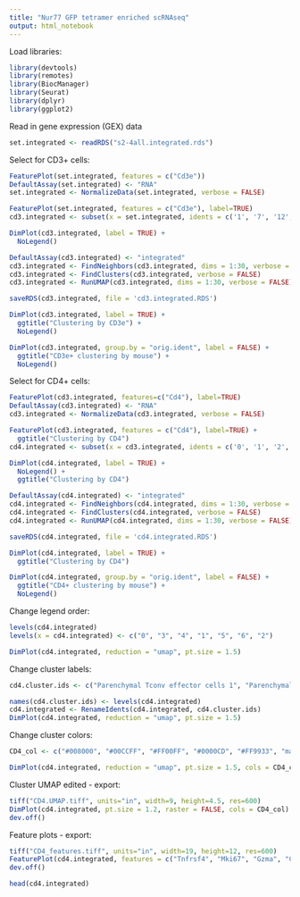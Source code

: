 ---
title: "Nur77 GFP tetramer enriched scRNAseq"
output: html_notebook
---

Load libraries:
```{r}
library(devtools)
library(remotes)
library(BiocManager)
library(Seurat)
library(dplyr)
library(ggplot2)
```

Read in gene expression (GEX) data
```{r}
set.integrated <- readRDS("s2-4all.integrated.rds")
```

Select for CD3+ cells:
```{r}
FeaturePlot(set.integrated, features = c("Cd3e"))
DefaultAssay(set.integrated) <- "RNA"
set.integrated <- NormalizeData(set.integrated, verbose = FALSE)

FeaturePlot(set.integrated, features = c("Cd3e"), label=TRUE)
cd3.integrated <- subset(x = set.integrated, idents = c('1', '7', '12', '16','17')) 

DimPlot(cd3.integrated, label = TRUE) + 
  NoLegend()

DefaultAssay(cd3.integrated) <- "integrated"  
cd3.integrated <- FindNeighbors(cd3.integrated, dims = 1:30, verbose = FALSE)
cd3.integrated <- FindClusters(cd3.integrated, verbose = FALSE)
cd3.integrated <- RunUMAP(cd3.integrated, dims = 1:30, verbose = FALSE)

saveRDS(cd3.integrated, file = 'cd3.integrated.RDS')

DimPlot(cd3.integrated, label = TRUE) + 
  ggtitle("Clustering by CD3e") +
  NoLegend()

DimPlot(cd3.integrated, group.by = "orig.ident", label = FALSE) +
  ggtitle("CD3e+ clustering by mouse") +
  NoLegend()
```

Select for CD4+ cells:
```{r}
FeaturePlot(cd3.integrated, features=c("Cd4"), label=TRUE)
DefaultAssay(cd3.integrated) <- "RNA"
cd3.integrated <- NormalizeData(cd3.integrated, verbose = FALSE)

FeaturePlot(cd3.integrated, features = c("Cd4"), label=TRUE) +
  ggtitle("Clustering by CD4")
cd4.integrated <- subset(x = cd3.integrated, idents = c('0', '1', '2', '3', '4', '9'))

DimPlot(cd4.integrated, label = TRUE) + 
  NoLegend() +
  ggtitle("Clustering by CD4")

DefaultAssay(cd4.integrated) <- "integrated"  
cd4.integrated <- FindNeighbors(cd4.integrated, dims = 1:30, verbose = FALSE)
cd4.integrated <- FindClusters(cd4.integrated, verbose = FALSE)
cd4.integrated <- RunUMAP(cd4.integrated, dims = 1:30, verbose = FALSE)

saveRDS(cd4.integrated, file = 'cd4.integrated.RDS')

DimPlot(cd4.integrated, label = TRUE) + 
  ggtitle("Clustering by CD4")

DimPlot(cd4.integrated, group.by = "orig.ident", label = FALSE) +
  ggtitle("CD4+ clustering by mouse") +
  NoLegend()
```

Change legend order:
```{r}
levels(cd4.integrated)
levels(x = cd4.integrated) <- c("0", "3", "4", "1", "5", "6", "2")

DimPlot(cd4.integrated, reduction = "umap", pt.size = 1.5)
```

Change cluster labels:
```{r}
cd4.cluster.ids <- c("Parenchymal Tconv effector cells 1", "Parenchymal Tconv effector cells 2", "Parenchymal Tconv effector cells 3", "Vascular differentiated cytotoxic T cells", "Proliferating cells", "Naive cells 1", "Naive cells 2")

names(cd4.cluster.ids) <- levels(cd4.integrated)
cd4.integrated <- RenameIdents(cd4.integrated, cd4.cluster.ids)
DimPlot(cd4.integrated, reduction = "umap", pt.size = 1.5)
```

Change cluster colors:
```{r}
CD4_col <- c("#008000", "#00CCFF", "#FF00FF", "#0000CD", "#FF9933", "magenta4", "red")

DimPlot(cd4.integrated, reduction = "umap", pt.size = 1.5, cols = CD4_col)
```

Cluster UMAP edited - export:
```{r}
tiff("CD4.UMAP.tiff", units="in", width=9, height=4.5, res=600)
DimPlot(cd4.integrated, pt.size = 1.2, raster = FALSE, cols = CD4_col)
dev.off()
```

Feature plots - export:
```{r}
tiff("CD4_features.tiff", units="in", width=19, height=12, res=600)
FeaturePlot(cd4.integrated, features = c("Tnfrsf4", "Mki67", "Gzma", "Cx3cr1", "Ccr7", "Nkg7", "Ifng", "Nr4a1", "EGFP", "Cd4", "Cd8a", "Ccl5"), order = TRUE, pt.size = 1.2, raster=FALSE, cols = c("gray80", "darkblue"))
dev.off()
```

```{r}
head(cd4.integrated)
```




